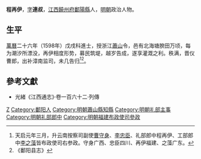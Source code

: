 '''程再伊'''，[[表字|字]]'''連叔'''，[[江西|江西]][[饒州府|饒州府]][[鄱陽縣|鄱陽縣]]人，[[明朝|明朝]]政治人物。

==生平==
[[萬曆|萬曆]]二十六年（1598年）戊戌科進士，授浙江[[蕭山|蕭山]]令，邑有北海塘腴田万顷，每为潮汐所漂没，再伊相度形势，募民筑堤，越岁告成，遂享灌溉之利。秩满，晋仪曹郎，出补漳南监司，未几告归<ref>天启元年三月，升云南按察司副使[[曹守身|曹守身]]、[[李忠臣|李忠臣]]、礼部郎中程再伊、工部郎中[[李之藻|李之藻]]皆布政使司右参政。守身广西、忠臣四川、再伊福建、之藻广东。</ref><ref>《鄱阳县志》</ref>。

==參考文獻==
{{reflist}}
*光緒《江西通志》·卷一百六十二·列傳

{{萬曆二十六年戊戌科殿試金榜}}

{{Authority control}}

{{DEFAULTSORT:}}
[[Category:程姓|Z]]
[[Category:鄱阳人|Category:鄱阳人]]
[[Category:明朝蕭山縣知縣|Category:明朝蕭山縣知縣]]
[[Category:明朝礼部主事|Category:明朝礼部主事]]
[[Category:明朝礼部郎中|Category:明朝礼部郎中]]
[[Category:明朝福建布政使司參政|Category:明朝福建布政使司參政]]


{{明朝人物小作品}}